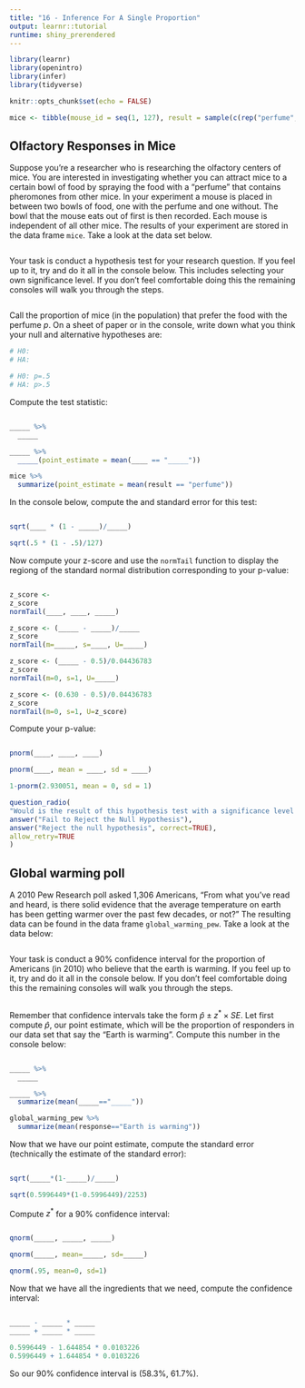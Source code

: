 ```yaml
---
title: "16 - Inference For A Single Proportion"
output: learnr::tutorial
runtime: shiny_prerendered
---
```


```r
library(learnr)
library(openintro)
library(infer)
library(tidyverse)

knitr::opts_chunk$set(echo = FALSE)

mice <- tibble(mouse_id = seq(1, 127), result = sample(c(rep("perfume", 80), rep("no perfume", 127-80))))
```


## Olfactory Responses in Mice

Suppose you're a researcher who is researching the olfactory centers of mice. You are interested in investigating whether you can attract mice to a certain bowl of food by spraying the food with a "perfume" that contains pheromones from other mice. In your experiment a mouse is placed in between two bowls of food, one with the perfume and one without. The bowl that the mouse eats out of first is then recorded. Each mouse is independent of all other mice. The results of your experiment are stored in the data frame `mice`. Take a look at the data set below. 

```r

```

Your task is conduct a hypothesis test for your research question. If you feel up to it, try and do it all in the console below. This includes selecting your own significance level. If you don't feel comfortable doing this the remaining consoles will walk you through the steps.

```r

```


Call the proportion of mice (in the population) that prefer the food with the perfume $p$. On a sheet of paper or in the console, write down what you think your null and alternative hypotheses are:

```r
# H0:
# HA:
```


```r
# H0: p=.5
# HA: p>.5
```

Compute the test statistic:

```r

```

```r
_____ %>% 
  _____
```

```r
_____ %>% 
  _____(point_estimate = mean(____ == "_____"))
```

```r
mice %>% 
  summarize(point_estimate = mean(result == "perfume"))
```

In the console below, compute the and standard error for this test:

```r

```

```r
sqrt(____ * (1 - _____)/_____)
```

```r
sqrt(.5 * (1 - .5)/127)
```

Now compute your z-score and use the `normTail` function to display the regiong of the standard normal distribution corresponding to your p-value:

```r

```

```r
z_score <- 
z_score
normTail(____, ____, _____)
```

```r
z_score <- (_____ - _____)/_____
z_score
normTail(m=_____, s=____, U=_____)
```

```r
z_score <- (_____ - 0.5)/0.04436783
z_score
normTail(m=0, s=1, U=_____)
```

```r
z_score <- (0.630 - 0.5)/0.04436783
z_score
normTail(m=0, s=1, U=z_score)
```

Compute your p-value:

```r

```

```r
pnorm(____, ____, ____)
```

```r
pnorm(____, mean = ____, sd = ____)
```

```r
1-pnorm(2.930051, mean = 0, sd = 1)
```

```r
question_radio(
"Would is the result of this hypothesis test with a significance level of $\\alpha = 0.05$",
answer("Fail to Reject the Null Hypothesis"),
answer("Reject the null hypothesis", correct=TRUE),
allow_retry=TRUE
)
```

## Global warming poll

A 2010 Pew Research poll asked 1,306 Americans, "From what you've read and heard, is there solid evidence that the average temperature on earth has been getting warmer over the past few decades, or not?" The resulting data can be found in the data frame `global_warming_pew`. Take a look at the data below:

```r

```

Your task is conduct a 90% confidence interval for the proportion of Americans (in 2010) who believe that the earth is warming. If you feel up to it, try and do it all in the console below. If you don't feel comfortable doing this the remaining consoles will walk you through the steps.

```r

```

Remember that confidence intervals take the form $\hat{p}\pm z^*\times SE$. Let first compute $\hat{p}$, our point estimate, which will be the proportion of responders in our data set that say the "Earth is warming". Compute this number in the console below:

```r

```

```r
_____ %>% 
  _____
```

```r
_____ %>% 
  summarize(mean(_____=="_____"))
```

```r
global_warming_pew %>% 
  summarize(mean(response=="Earth is warming"))
```

Now that we have our point estimate, compute the standard error (technically the estimate of the standard error):

```r

```

```r
sqrt(_____*(1-_____)/_____)
```

```r
sqrt(0.5996449*(1-0.5996449)/2253)
```

Compute $z^*$ for a 90% confidence interval:

```r

```

```r
qnorm(_____, _____, _____)
```

```r
qnorm(_____, mean=_____, sd=_____)
```

```r
qnorm(.95, mean=0, sd=1)
```

Now that we have all the ingredients that we need, compute the confidence interval:

```r

```

```r
_____ - _____ * _____
_____ + _____ * _____
```

```r
0.5996449 - 1.644854 * 0.0103226
0.5996449 + 1.644854 * 0.0103226
```


So our 90% confidence interval is (58.3%, 61.7%).

